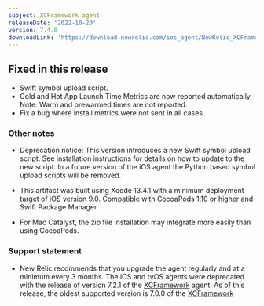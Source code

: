 ```yaml
---
subject: XCFramework agent
releaseDate: '2022-10-20'
version: 7.4.0
downloadLink: 'https://download.newrelic.com/ios_agent/NewRelic_XCFramework_Agent_7.4.0.zip'
---
```


## Fixed in this release

* Swift symbol upload script.
* Cold and Hot App Launch Time Metrics are now reported automatically. Note: Warm and prewarmed times are not reported.
* Fix a bug where install metrics were not sent in all cases.

### Other notes

* Deprecation notice: This version introduces a new Swift symbol upload script. See installation instructions for details on how to update to the new script. In a future version of the iOS agent the Python based symbol upload scripts will be removed.

* This artifact was built using Xcode 13.4.1 with a minimum deployment target of iOS version 9.0. Compatible with CocoaPods 1.10 or higher and Swift Package Manager.
* For Mac Catalyst, the zip file installation may integrate more easily than using CocoaPods.

### Support statement

* New Relic recommends that you upgrade the agent regularly and at a minimum every 3 months. The iOS and tvOS agents were deprecated with the release of version 7.2.1 of the [XCFramework](/docs/release-notes/mobile-release-notes/xcframework-release-notes/xcframework-agent-700) agent. As of this release, the oldest supported version is 7.0.0 of the [XCFramework](/docs/release-notes/mobile-release-notes/ios-release-notes/ios-agent-700)
